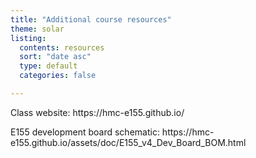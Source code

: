 ```yaml
---
title: "Additional course resources"
theme: solar
listing:
  contents: resources
  sort: "date asc"
  type: default
  categories: false

---
```


Class website: https://hmc-e155.github.io/

E155 development board schematic: https://hmc-e155.github.io/assets/doc/E155_v4_Dev_Board_BOM.html